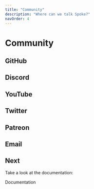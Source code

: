 ```yaml
---
title: "Community"
description: "Where can we talk Spoke?"
navOrder: 4
---
```


# Community

## GitHub

## Discord

## YouTube

## Twitter

## Patreon

## Email

## Next

Take a look at the documentation:

<Flex wrap="wrap" gap="2" mt="2" pl="5">
  <LinkButton href="/docs" size="2">Documentation</LinkButton>
</Flex>


